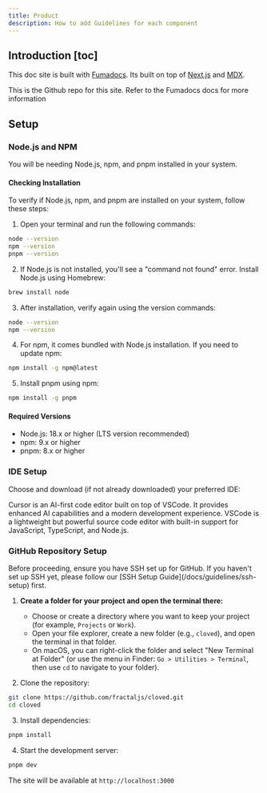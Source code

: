 ```yaml
---
title: Product
description: How to add Guidelines for each component
--- 
```


        
## Introduction [toc]

This doc site is built with [Fumadocs](https://fumadocs.com). Its built on top of [Next.js](https://nextjs.org) and [MDX](https://mdxjs.com).


<Cards>
  <Card
    href="https://github.com/fractaljs/cloved"
    title="Github"
  >
    This is the Github repo for this site.
  </Card>
  <Card href="https://fumadocs.dev/" title="Fumadocs">Refer to the Fumadocs docs for more information</Card>
</Cards>

## Setup

### Node.js and NPM

You will be needing Node.js, npm, and pnpm installed in your system.

#### Checking Installation

To verify if Node.js, npm, and pnpm are installed on your system, follow these steps:

1. Open your terminal and run the following commands:

```bash
node --version
npm --version
pnpm --version
```

2. If Node.js is not installed, you'll see a "command not found" error. Install Node.js using Homebrew:

```bash
brew install node
```

3. After installation, verify again using the version commands:
```bash
node --version
npm --version
```

4. For npm, it comes bundled with Node.js installation. If you need to update npm:
```bash
npm install -g npm@latest
```

5. Install pnpm using npm:
```bash
npm install -g pnpm
```

#### Required Versions
- Node.js: 18.x or higher (LTS version recommended)
- npm: 9.x or higher
- pnpm: 8.x or higher

### IDE Setup

Choose and download (if not already downloaded) your preferred IDE:

<Cards>
  <Card
    href="https://cursor.sh"
    title="Cursor"
  >
    Cursor is an AI-first code editor built on top of VSCode. It provides enhanced AI capabilities and a modern development experience.
  </Card>
  <Card 
    href="https://code.visualstudio.com/"
    title="Visual Studio Code"
  >
    VSCode is a lightweight but powerful source code editor with built-in support for JavaScript, TypeScript, and Node.js.
  </Card>
</Cards>

### GitHub Repository Setup

<Callout type="error">
  Before proceeding, ensure you have SSH set up for GitHub. If you haven't set up SSH yet, please follow our [SSH Setup Guide](/docs/guidelines/ssh-setup) first.
</Callout>

1. **Create a folder for your project and open the terminal there:**
   - Choose or create a directory where you want to keep your project (for example, `Projects` or `Work`).
   - Open your file explorer, create a new folder (e.g., `cloved`), and open the terminal in that folder.
   - On macOS, you can right-click the folder and select "New Terminal at Folder" (or use the menu in Finder: `Go > Utilities > Terminal`, then use `cd` to navigate to your folder).

2. Clone the repository:
```bash
git clone https://github.com/fractaljs/cloved.git
cd cloved
```

3. Install dependencies:
```bash
pnpm install
```

4. Start the development server:
```bash
pnpm dev
```

The site will be available at `http://localhost:3000`
